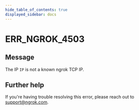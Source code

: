 ```yaml
---
hide_table_of_contents: true
displayed_sidebar: docs
---
```



# ERR_NGROK_4503

## Message

The IP `IP` is not a known ngrok TCP IP.

<ErrorDetails error="err_ngrok_4503" />

## Further help

If you're having trouble resolving this error, please reach out to [support@ngrok.com](mailto:support@ngrok.com?subject=Help%20with%20ERR_NGROK_4503).
